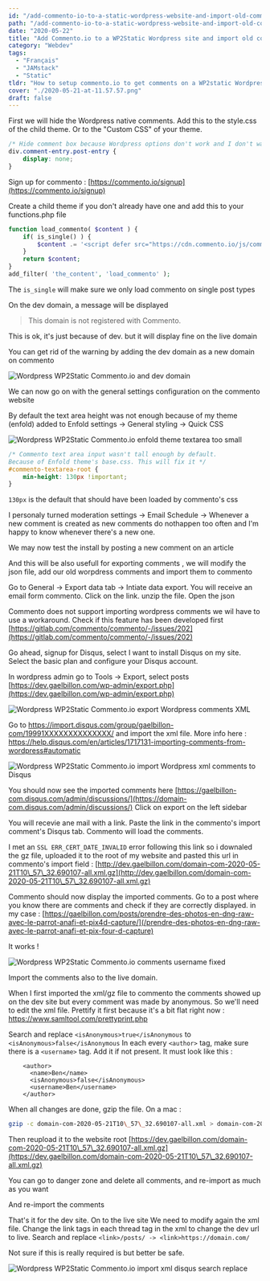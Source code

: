 ```yaml
---
id: "/add-commento-io-to-a-static-wordpress-website-and-import-old-comments"
path: "/add-commento-io-to-a-static-wordpress-website-and-import-old-comments"
date: "2020-05-22"
title: "Add Commento.io to a WP2Static Wordpress site and import old comments"
category: "Webdev"
tags: 
  - "Français"
  - "JAMstack"
  - "Static"
tldr: "How to setup commento.io to get comments on a WP2static Wordpress website"
cover: "./2020-05-21-at-11.57.57.png"
draft: false
---
```


First we will hide the Wordpress native comments. Add this to the style.css of the child theme. Or to the "Custom CSS" of your theme.

```css
/* Hide comment box because Wordpress options don't work and I don't want to search for hours */
div.comment-entry.post-entry {
    display: none;
}
```

Sign up for commento : [https://commento.io/signup](https://commento.io/signup)

Create a child theme if you don't already have one and add this to your functions.php file

```php
function load_commento( $content ) {    
    if( is_single() ) {
        $content .= '<script defer src="https://cdn.commento.io/js/commento.js"></script><div id="commento"></div>';
    }
    return $content;
}
add_filter( 'the_content', 'load_commento' );
```

The `is_single` will make sure we only load commento on single post types

On the dev domain, a message will be displayed 
>This domain is not registered with Commento.

This is ok, it's just because of dev. but it will display fine on the live domain

You can get rid of the warning by adding the dev domain as a new domain on commento

![Wordpress WP2Static Commento.io and dev domain](./2020-05-21-at-11.55.10.png)

We can now go on with the general settings configuration on the commento website

By default the text area height was not enough because of my theme (enfold)
added to Enfold settings -> General styling -> Quick CSS

![Wordpress WP2Static Commento.io enfold theme textarea too small](./2020-05-21-at-11.57.57.png)

```css
/* Commento text area input wasn't tall enough by default. 
Because of Enfold theme's base.css. This will fix it */
#commento-textarea-root {
    min-height: 130px !important;
}
```

`130px` is the default that should have been loaded by commento's css

I personaly turned moderation settings -> Email Schedule -> Whenever a new comment is created as new comments do nothappen too often and I'm happy to know whenever there's a new one.

We may now test the install by posting a new comment on an article

And this will be also usefull for exporting comments , we will modify the json file, add our old worpdress comments and import them to commento

Go to General -> Export data tab -> Intiate data export. You will receive an email form commento. Click on the link. unzip the file. Open the json

Commento does not support importing wordpress comments we wil have to use a workaround. Check if this feature has been developed first [https://gitlab.com/commento/commento/-/issues/202](https://gitlab.com/commento/commento/-/issues/202)

Go ahead, signup for Disqus, select I want to install Disqus on my site. Select the basic plan and configure your Disqus account.

In wordpress admin go to Tools -> Export, select posts [https://dev.gaelbillon.com/wp-admin/export.php](https://dev.gaelbillon.com/wp-admin/export.php)

![Wordpress WP2Static Commento.io export Wordpress comments XML](./2020-05-21-at-12.50.59.png)

Go to https://import.disqus.com/group/gaelbillon-com/19991XXXXXXXXXXXXXX/ and import the xml file.
More info here : https://help.disqus.com/en/articles/1717131-importing-comments-from-wordpress#automatic

![Wordpress WP2Static Commento.io import Wordpress xml comments to Disqus](./2020-05-21-at-12.54.19-1030x671.png)

You should now see the imported comments here [https://gaelbillon-com.disqus.com/admin/discussions/](https://domain-com.disqus.com/admin/discussions/)
Click on export on the left sidebar

You will recevie ane mail with a link. Paste the link in the commento's import comment's Disqus tab. Commento will load the comments.

I met an `SSL ERR_CERT_DATE_INVALID` error following this link so i downaled the gz file, uploaded it to the root of my website and pasted this url in commento's import field : [http://dev.gaelbillon.com/domain-com-2020-05-21T10\_57\_32.690107-all.xml.gz](http://dev.gaelbillon.com/domain-com-2020-05-21T10\_57\_32.690107-all.xml.gz)

Commento should now display the imported comments. Go to a post where you know there are comments and check if they are correctly displayed. in my case : [https://gaelbillon.com/posts/prendre-des-photos-en-dng-raw-avec-le-parrot-anafi-et-pix4d-capture/](/prendre-des-photos-en-dng-raw-avec-le-parrot-anafi-et-pix-four-d-capture)

It works !

![Wordpress WP2Static Commento.io comments username fixed](./2020-05-21-at-14.45.01.png)

Import the comments also to the live domain.

When I first imported the xml/gz file to commento the comments showed up on the dev site but every comment was made by anonymous. 
So we'll need to edit the xml file. 
Prettify it first because it's a bit flat right now : https://www.samltool.com/prettyprint.php

Search and replace `<isAnonymous>true</isAnonymous` to `<isAnonymous>false</isAnonymous`
In each every `<author>` tag, make sure there is a `<username>` tag. Add it if not present. It must look like this :
```
    <author>
      <name>Ben</name>
      <isAnonymous>false</isAnonymous>
      <username>Ben</username>
    </author>
```

When all changes are done, gzip the file. On a mac :

```bash
gzip -c domain-com-2020-05-21T10\_57\_32.690107-all.xml > domain-com-2020-05-21T10\_57\_32.690107-all.xml.gz
```

Then reupload it to the website root 
[https://dev.gaelbillon.com/domain-com-2020-05-21T10\_57\_32.690107-all.xml.gz](https://dev.gaelbillon.com/domain-com-2020-05-21T10\_57\_32.690107-all.xml.gz)

You can go to danger zone and delete all comments, and re-import as much as you want

And re-import the comments

That's it for the dev site. On to the live site
We need to modify again the xml file. Change the link tags in each thread tag in the xml to change the dev url to live. Search and replace
`<link>/posts/ -> <link>https://domain.com/`

Not sure if this is really required is but better be safe.

![Wordpress WP2Static Commento.io import xml disqus search replace](./2020-05-21-at-14.44.37-1030x666.png)